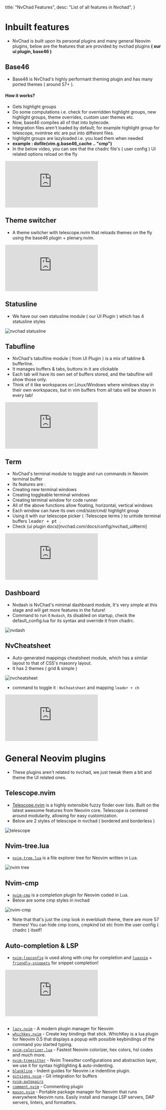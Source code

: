   title: "NvChad Features",
  desc: "List of all features in Nvchad",
}

# Inbuilt features

- NvChad is built upon its personal plugins and many general Neovim plugins, below are the features that are provided by nvchad plugins **( our ui plugin, base46 )**

## Base46

- Base46 is NvChad's highly performant theming plugin and has many ported themes ( around 57+ ).

#### How it works?

- Gets highlight groups 
- Do some computations i.e. check for overridden highlight groups, new highlight groups, theme overrides, custom user themes etc.  
- Now, base46 compiles all of that into bytecode.
- Integration files aren't loaded by default; for example highlight group for telescope, nvimtree etc are put into different files.
- highlight groups are lazyloaded i.e. you load them when needed 
- **example : dofile(vim.g.base46_cache .. "cmp")**
- In the below video, you can see that the chadrc file's ( user config ) UI related options reload on the fly 

<div class="iframe-container">
  <iframe src="https://www.youtube.com/embed/xytzreFq_us" title="YouTube video player" frameborder="0" allow="accelerometer; autoplay; clipboard-write; encrypted-media; gyroscope; picture-in-picture; web-share" allow="fullscreen"></iframe>
</div>

## Theme switcher

- A theme switcher with telescope.nvim that reloads themes on the fly using the base46 plugin + plenary.nvim.

<div class="iframe-container">
 <iframe  src="https://www.youtube.com/embed/wt7IX8ojMrs" title="YouTube video player" frameborder="0" allow="accelerometer; autoplay; clipboard-write; encrypted-media; gyroscope; picture-in-picture; web-share"  allow="fullscreen;"></iframe>
</div>

## Statusline 

- We have our own statusline module ( our UI Plugin ) which has 4 statusline styles

![nvchad statusline](/features/statuslines.webp)

## Tabufline

- NvChad's tabufline module ( from UI Plugin ) is a mix of tabline & bufferline. 
- It manages buffers & tabs, buttons in it are clickable
- Each tab will have its own set of buffers stored, and the tabufline will show those only.
- Think of it like workspaces on Linux/Windows where windows stay in their own workspaces, but in vim buffers from all tabs will be shown in every tab!

<div class="iframe-container">
<iframe src="https://www.youtube.com/embed/V_9iJ96U_k8" title="YouTube video player" frameborder="0" allow="accelerometer; autoplay; clipboard-write; encrypted-media; gyroscope; picture-in-picture; web-share" allow="fullscreen;"></iframe>
</div>

## Term 

- NvChad's terminal module to toggle and run commands in Neovim terminal buffer
- Its features are : 
- Creating new terminal windows
- Creating toggleable terminal windows
- Creating terminal window for code runner
- All of the above functions allow floating, horizontal, vertical windows
- Each window can have its own cmd/size/cmd/ highlight group
- Using it with our telescope picker ( :Telescope terms ) to unhide terminal buffers <kbd> leader + pt </kbd>.
- Check (ui plugin docs)[nvchad.com/docs/config/nvchad_ui#term]

<div class="iframe-container">
<iframe src="https://www.youtube.com/embed/3DysWI_6YpQ" title="YouTube video player" frameborder="0" allow="accelerometer; autoplay; clipboard-write; encrypted-media; gyroscope; picture-in-picture; web-share" allow="fullscreen;"></iframe>
</div>


## Dashboard

- Nvdash is NvChad's minimal dashboard module, It's very simple at this stage and will get more features in the future!
- Command to run it `Nvdash`, its disabled on startup, check the default_config.lua for its syntax and override it from chadrc.

![nvdash](/features/nvdash.webp)

## NvCheatsheet

- Auto-generated mappings cheatsheet module, which has a similar layout to that of CSS's masonry layout.
- It has 2 themes ( grid & simple )

![nvcheatsheet](/features/nvcheatsheet.webp)

- command to toggle it : `NvCheatsheet` and mapping `leader + ch`

<div class="iframe-container">
<iframe src="https://www.youtube.com/embed/IljDD4cjgKc" title="YouTube video player" frameborder="0" allow="accelerometer; autoplay; clipboard-write; encrypted-media; gyroscope; picture-in-picture; web-share" allow='fullscreen;'></iframe>
</div>

# General Neovim plugins

- These plugins aren't related to nvchad, we just tweak them a bit and theme the UI related ones.

## Telescope.nvim

- [Telescope.nvim](https://github.com/nvim-telescope/telescope.nvim) is a highly extensible fuzzy finder over lists. Built on the latest awesome features from Neovim core. Telescope is centered around modularity, allowing for easy customization.
- Below are 2 styles of telescope in nvchad ( bordered and borderless )

![telescope](/features/telescope.webp)

## Nvim-tree.lua

- [`nvim-tree.lua`](https://github.com/kyazdani42/nvim-tree.lua) is a file explorer tree for Neovim written in Lua.

![nvim tree](https://raw.githubusercontent.com/siduck/dotfiles/all/rice%20flex/nvimtree.png)


## Nvim-cmp

- [`nvim-cmp`](https://github.com/hrsh7th/nvim-cmp) is a completion plugin for Neovim coded in Lua.
- Below are some cmp styles in nvchad 

![nvim-cmp](/features/cmp.webp)

- Note that that's just the cmp look in everblush theme, there are more 57 themes! You can hide cmp icons, cmpkind txt etc from the user config ( chadrc ) itself! 

## Auto-completion & LSP

- [`nvim-lspconfig`](https://github.com/neovim/nvim-lspconfig) is used along with cmp for completion and [`luasnip`](https://github.com/L3MON4D3/LuaSnip)  + [`friendly-snippets`](https://github.com/rafamadriz/friendly-snippets) for snippet completion! 
<div class="iframe-container">
<iframe src="https://www.youtube.com/embed/oMzMDXA-VO0" title="YouTube video player" frameborder="0" allow="accelerometer; autoplay; clipboard-write; encrypted-media; gyroscope; picture-in-picture; web-share" allow='fullscreen;'></iframe>
</div>

<br/>

- [`lazy.nvim`](https://github.com/folke/lazy.nvim) - A modern plugin manager for Neovim
- [`whichkey.nvim`](https://github.com/folke/which-key.nvim) - Create key bindings that stick. WhichKey is a lua plugin for Neovim 0.5 that displays a popup with possible keybindings of the command you started typing.
- [`nvim-colorizer.lua`](https://github.com/NvChad/nvim-colorizer.lua) - Fastest Neovim colorizer, hex colors, hsl codes and much more.
- [`nvim-treesitter`](https://github.com/nvim-treesitter/nvim-treesitter) - Nvim Treesitter configurations and abstraction layer, we use it for syntax highlighting & auto-indenting. 
- [`blankline`](https://github.com/lukas-reineke/indent-blankline.nvim) - Indent guides for Neovim i.e indentline plugin.
- [`gitsigns.nvim`](https://github.com/lewis6991/gitsigns.nvim) - Git integration for buffers
- [`nvim-autopairs`](https://github.com/windwp/nvim-autopairs)
- [`comment.nvim`](https://github.com/numToStr/Comment.nvim) - Commenting plugin
- [`mason.nvim`](https://github.com/williamboman/mason.nvim) - Portable package manager for Neovim that runs everywhere Neovim runs. Easily install and manage LSP servers, DAP servers, linters, and formatters.
